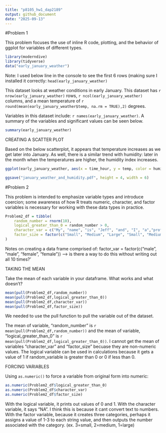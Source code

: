 ```yaml
---
title: "p8105_hw1_dap2189"
output: github_document
date: "2025-09-13"
---
```


#Problem 1

This problem focuses the use of inline R code, plotting, and the behavior of ggplot for variables of different types.

```r
library(moderndive)
library(tidyverse)
data("early_january_weather")
```

Note: 
I used below line in the console to see the first 6 rows (making sure I installed it correctly: `head(early_january_weather)`


This dataset looks at weather conditions in early January. This dataset has `r nrow(early_january_weather)` rows, `r ncol(early_january_weather)` columns, and a mean temperature of `r round(mean(early_january_weather$temp, na.rm = TRUE),2)` degrees.

Variables in this dataset include: `r names(early_january_weather)`. A summary of the variables and significant values can be seen below.

```r
summary(early_january_weather)
```

CREATING A SCATTER PLOT

Based on the below scatterplot, it appears that temperature increases as we get later into January. As well, there is a similar trend with humidity: later in the month when the temperatures are higher, the humidity index increases. 

```r
ggplot(early_january_weather, aes(x = time_hour, y = temp, color = humid)) + geom_point()

ggsave("january_weather_and_humidity.pdf", height = 4, width = 6)
```


#Problem 2

This problem is intended to emphasize variable types and introduce coercion; some awareness of how R treats numeric, character, and factor variables is necessary for working with these data types in practice.

```r
Problem2_df = tibble(
    random_number = rnorm(10),
    logical_greater_than_0 = random_number > 0,
    character_var = c("My", "name", "is", "Jeff", "and", "I", "a","professor", "at", "Mailman"),
    factor_size = factor(c("Small", "Medium", "Large", "Small", "Medium", "Large","Small", "Medium", "Large","Small"))
)

```

Notes on creating a data frame comprised of:
factor_var = factor(c("male", "male", "female", "female")) --> is there a way to do this without writing out all 10 times?'

TAKING THE MEAN

Take the mean of each variable in your dataframe. What works and what doesn’t?
```r
mean(pull(Problem2_df,random_number))
mean(pull(Problem2_df,logical_greater_than_0))
mean(pull(Problem2_df,character_var))
mean(pull(Problem2_df,factor_size))
```

We needed to use the pull function to pull the variable out of the dataset. 

The mean of variable, "random_number" is `r mean(pull(Problem2_df,random_number))` and the mean of variable, "logical_greater_than_0" is `r mean(pull(Problem2_df,logical_greater_than_0))`. I cannot get the mean of variables "character_var" and "factor_size" becuase they are non-numeric values. The logical variable can be used in calculations because it gets a value of 1 if random_variable is greater than 0 or 0 if less than 0.

FORCING VARIABLES

Using `as.numeric()` to force a variable from original form into numeric:

```r
as.numeric(Problem2_df$logical_greater_than_0)
as.numeric(Problem2_df$character_var)
as.numeric(Problem2_df$factor_size)
```

With the logical variable, it prints out values of 0 and 1. 
With the character variable, it says "NA". I think this is because it cant convert text to numbers.
With the factor variable, because it creates three categories, perhaps it assigns a value of 1-3 to each string value, and then outputs the number associated with the category. (ex. 3=small, 2=medium, 1=large)
